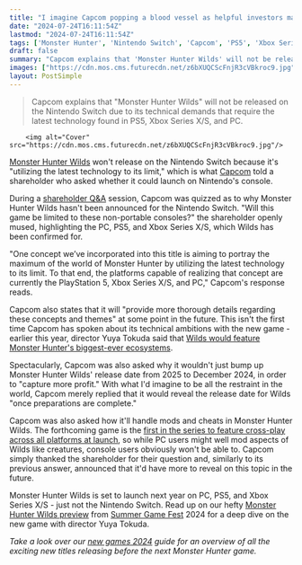 ```yaml
---
title: "I imagine Capcom popping a blood vessel as helpful investors make suggestions like this: just release Monster Hunter Wilds earlier bro, just put it on Switch dude"
date: "2024-07-24T16:11:54Z"
lastmod: "2024-07-24T16:11:54Z"
tags: ['Monster Hunter', 'Nintendo Switch', 'Capcom', 'PS5', 'Xbox Series X/S', 'PC']
draft: false
summary: "Capcom explains that 'Monster Hunter Wilds' will not be released on the Nintendo Switch due to its technical demands that require the latest technology found in PS5, Xbox Series X/S, and PC."
images: ["https://cdn.mos.cms.futurecdn.net/z6bXUQCScFnjR3cVBkroc9.jpg"]
layout: PostSimple
---
```

> Capcom explains that "Monster Hunter Wilds" will not be released on the Nintendo Switch due to its technical demands that require the latest technology found in PS5, Xbox Series X/S, and PC.


        <img alt="Cover" src="https://cdn.mos.cms.futurecdn.net/z6bXUQCScFnjR3cVBkroc9.jpg"/>
        
[Monster Hunter Wilds](https://www.gamesradar.com/games/monster-hunter/monster-hunter-wilds-guide/) won't release on the Nintendo Switch because it's "utilizing the latest technology to its limit," which is what [Capcom](https://www.gamesradar.com/tag/capcom/) told a shareholder who asked whether it could launch on Nintendo's console.

During a [shareholder Q&A](https://www.capcom.co.jp/ir/english/assets/pdf/stock/2024capcom_d.pdf) session, Capcom was quizzed as to why Monster Hunter Wilds hasn't been announced for the Nintendo Switch. "Will this game be limited to these non-portable consoles?" the shareholder openly mused, highlighting the PC, PS5, and Xbox Series X/S, which Wilds has been confirmed for.

"One concept we’ve incorporated into this title is aiming to portray the maximum of the world of Monster Hunter by utilizing the latest technology to its limit. To that end, the platforms capable of realizing that concept are currently the PlayStation 5, Xbox Series X/S, and PC," Capcom's response reads. 

Capcom also states that it will "provide more thorough details regarding these concepts and themes" at some point in the future. This isn't the first time Capcom has spoken about its technical ambitions with the new game - earlier this year, director Yuya Tokuda said that [Wilds would feature Monster Hunter's biggest-ever ecosystems](https://www.gamesradar.com/games/monster-hunter/monster-hunter-wilds-director-wants-to-create-the-series-biggest-ecosystem-yet-by-pushing-the-ps5-and-xbox-series-xs-to-the-max/). 

Spectacularly, Capcom was also asked why it wouldn't just bump up Monster Hunter Wilds' release date from 2025 to December 2024, in order to "capture more profit." With what I'd imagine to be all the restraint in the world, Capcom merely replied that it would reveal the release date for Wilds "once preparations are complete."

Capcom was also asked how it'll handle mods and cheats in Monster Hunter Wilds. The forthcoming game is the [first in the series to feature cross-play across all platforms at launch](https://www.gamesradar.com/games/action-rpg/monster-hunter-wilds-confirms-crossplay-for-all-platforms-in-a-series-first-and-quietly-reveals-what-might-be-its-most-important-monster/), so while PC users might well mod aspects of Wilds like creatures, console users obviously won't be able to. Capcom simply thanked the shareholder for their question and, similarly to its previous answer, announced that it'd have more to reveal on this topic in the future. 

Monster Hunter Wilds is set to launch next year on PC, PS5, and Xbox Series X/S - just not the Nintendo Switch. Read up on our hefty [Monster Hunter Wilds preview](https://www.gamesradar.com/games/monster-hunter/monster-hunter-wilds-preview/) from [Summer Game Fest](https://www.gamesradar.com/tag/summer-game-fest/) 2024 for a deep dive on the new game with director Yuya Tokuda.

*Take a look over our *[<em>new games 2024</em>](https://www.gamesradar.com/video-game-release-dates/)* guide for an overview of all the exciting new titles releasing before the next Monster Hunter game.*
        